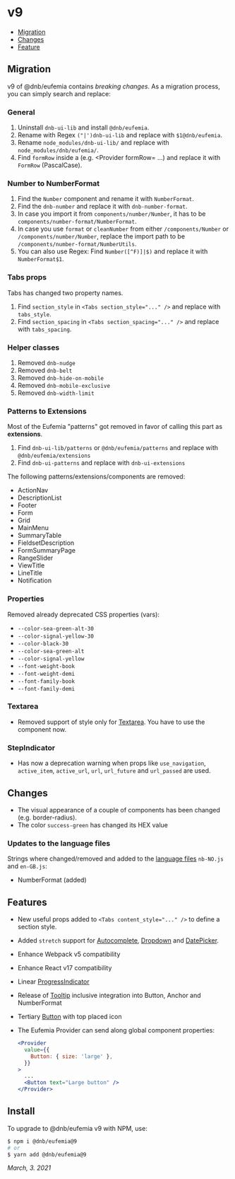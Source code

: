 # v9

- [Migration](#migration)
- [Changes](#changes)
- [Feature](#features)

## Migration

v9 of @dnb/eufemia contains _breaking changes_. As a migration process, you can simply search and replace:

### General

1. Uninstall `dnb-ui-lib` and install `@dnb/eufemia`.
1. Rename with Regex `("|')dnb-ui-lib` and replace with `$1@dnb/eufemia`.
1. Rename `node_modules/dnb-ui-lib/` and replace with `node_modules/dnb/eufemia/`.
1. Find `formRow` inside a (e.g. \<Provider formRow= ...) and replace it with `FormRow` (PascalCase).

### Number to NumberFormat

1. Find the `Number` component and rename it with `NumberFormat`.
1. Find the `dnb-number` and replace it with `dnb-number-format`.
1. In case you import it from `components/number/Number`, it has to be `components/number-format/NumberFormat`.
1. In case you use `format` or `cleanNumber` from either `/components/Number` or `/components/number/Number`, replace the import path to be `/components/number-format/NumberUtils`.
1. You can also use Regex: Find `Number([^F)]|$)` and replace it with `NumberFormat$1`.

### Tabs props

Tabs has changed two property names.

1. Find `section_style` in `<Tabs section_style="..." />` and replace with `tabs_style`.
1. Find `section_spacing` in `<Tabs section_spacing="..." />` and replace with `tabs_spacing`.

### Helper classes

1. Removed `dnb-nudge`
1. Removed `dnb-belt`
1. Removed `dnb-hide-on-mobile`
1. Removed `dnb-mobile-exclusive`
1. Removed `dnb-width-limit`

### Patterns to Extensions

Most of the Eufemia "patterns" got removed in favor of calling this part as **extensions**.

1. Find `dnb-ui-lib/patterns` or `@dnb/eufemia/patterns` and replace with `@dnb/eufemia/extensions`
1. Find `dnb-ui-patterns` and replace with `dnb-ui-extensions`

The following patterns/extensions/components are removed:

- ActionNav
- DescriptionList
- Footer
- Form
- Grid
- MainMenu
- SummaryTable
- FieldsetDescription
- FormSummaryPage
- RangeSlider
- ViewTitle
- LineTitle
- Notification

### Properties

Removed already deprecated CSS properties (vars):

- `--color-sea-green-alt-30`
- `--color-signal-yellow-30`
- `--color-black-30`
- `--color-sea-green-alt`
- `--color-signal-yellow`
- `--font-weight-book`
- `--font-weight-demi`
- `--font-family-book`
- `--font-family-demi`

### Textarea

- Removed support of style only for [Textarea](/uilib/components/textarea). You have to use the component now.

### StepIndicator

- Has now a deprecation warning when props like `use_navigation`, `active_item`, `active_url`, `url`, `url_future` and `url_passed` are used.

## Changes

- The visual appearance of a couple of components has been changed (e.g. border-radius).
- The color `success-green` has changed its HEX value

### Updates to the language files

Strings where changed/removed and added to the [language files](/uilib/usage/customisation/localization) `nb-NO.js` and `en-GB.js`:

- NumberFormat (added)

## Features

- New useful props added to `<Tabs content_style="..." />` to define a section style.
- Added `stretch` support for [Autocomplete](/uilib/components/autocomplete), [Dropdown](/uilib/components/dropdown) and [DatePicker](/uilib/components/date-picker).
- Enhance Webpack v5 compatibility
- Enhance React v17 compatibility
- Linear [ProgressIndicator](/uilib/components/progress-indicator)
- Release of [Tooltip](/uilib/components/tooltip) inclusive integration into Button, Anchor and NumberFormat
- Tertiary [Button](/uilib/components/button#tertiary-button) with top placed icon
- The Eufemia Provider can send along global component properties:

  ```jsx
  <Provider
    value={{
      Button: { size: 'large' },
    }}
  >
    ...
    <Button text="Large button" />
  </Provider>
  ```

## Install

To upgrade to @dnb/eufemia v9 with NPM, use:

```bash
$ npm i @dnb/eufemia@9
# or
$ yarn add @dnb/eufemia@9
```

_March, 3. 2021_
